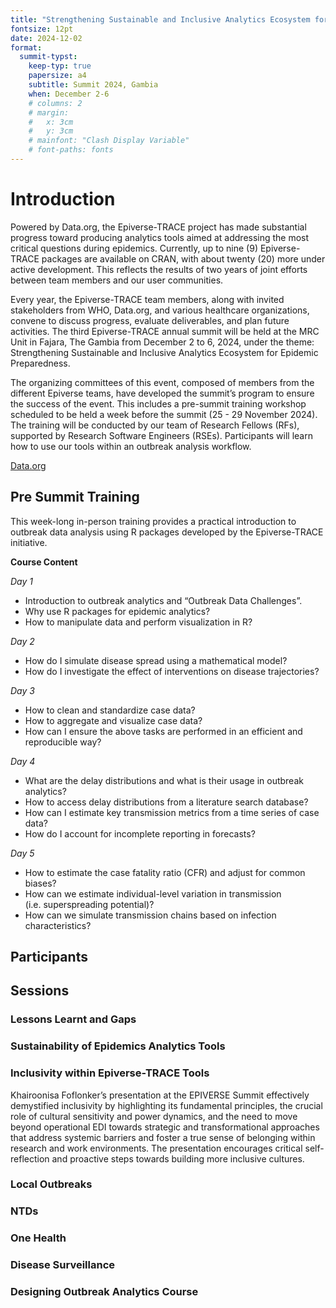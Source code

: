 ```yaml
---
title: "Strengthening Sustainable and Inclusive Analytics Ecosystem for Epidemic Preparedness"
fontsize: 12pt
date: 2024-12-02
format: 
  summit-typst:
    keep-typ: true
    papersize: a4
    subtitle: Summit 2024, Gambia
    when: December 2-6
    # columns: 2
    # margin:
    #   x: 3cm
    #   y: 3cm
    # mainfont: "Clash Display Variable"
    # font-paths: fonts
---
```


# Introduction

::: {.block}
<!-- ::: {.block fill="luma(230)" inset="8pt" radius="4pt"} -->

Powered by Data.org, the Epiverse-TRACE project has made substantial progress toward producing analytics tools aimed at addressing the most critical questions during epidemics. Currently, up to nine (9) Epiverse-TRACE packages are available on CRAN, with about twenty (20) more under active development. This reflects the results of two years of joint efforts between team members and our user communities.

Every year, the Epiverse-TRACE team members, along with invited stakeholders from WHO, Data.org, and various healthcare organizations, convene to discuss progress, evaluate deliverables, and plan future activities. The third Epiverse-TRACE annual summit will be held at the MRC Unit in Fajara, The Gambia from December 2 to 6, 2024, under the theme: Strengthening Sustainable and Inclusive Analytics Ecosystem for Epidemic Preparedness.

The organizing committees of this event, composed of members from the different Epiverse teams, have developed the summit’s program to ensure the success of the event. This includes a pre-summit training workshop scheduled to be held a week before the summit (25 - 29 November 2024). The training will be conducted by our team of Research Fellows (RFs), supported by Research Software Engineers (RSEs). Participants will learn how to use our tools within an outbreak analysis workflow. 

[Data.org](https://data.org)

:::

<!-- ```{=typst}
#pagebreak()
``` -->

## Pre Summit Training

This week-long in-person training provides a practical introduction to outbreak data analysis using R packages developed by the Epiverse-TRACE initiative.

**Course Content**

*Day 1*

- Introduction to outbreak analytics and “Outbreak Data Challenges”.
- Why use R packages for epidemic analytics?
- How to manipulate data and perform visualization in R?

*Day 2*

- How do I simulate disease spread using a mathematical model?
- How do I investigate the effect of interventions on disease trajectories?

*Day 3*

- How to clean and standardize case data?
- How to aggregate and visualize case data?
- How can I ensure the above tasks are performed in an efficient and reproducible way?

*Day 4*

- What are the delay distributions and what is their usage in outbreak analytics?
- How to access delay distributions from a literature search database?
- How can I estimate key transmission metrics from a time series of case data?
- How do I account for incomplete reporting in forecasts?

*Day 5*

- How to estimate the case fatality ratio (CFR) and adjust for common biases?
- How can we estimate individual-level variation in transmission (i.e. superspreading potential)?
- How can we simulate transmission chains based on infection characteristics?


## Participants

```{=typst}
#lorem(600)
```

## Sessions
### Lessons Learnt and Gaps

```{=typst}
#lorem(600)
```

### Sustainability of Epidemics Analytics Tools

```{=typst}
#lorem(600)
```

### Inclusivity within Epiverse-TRACE Tools

Khairoonisa Foflonker's presentation at the EPIVERSE Summit effectively demystified inclusivity by highlighting its fundamental principles, the crucial role of cultural sensitivity and power dynamics, and the need to move beyond operational EDI towards strategic and transformational approaches that address systemic barriers and foster a true sense of belonging within research and work environments. The presentation encourages critical self-reflection and proactive steps towards building more inclusive cultures.

### Local Outbreaks

```{=typst}
#lorem(600)
```

### NTDs

```{=typst}
#lorem(600)
```

### One Health

```{=typst}
#lorem(600)
```

### Disease Surveillance

```{=typst}
#lorem(600)
```

### Designing Outbreak Analytics Course

```{=typst}
#lorem(600)
```
